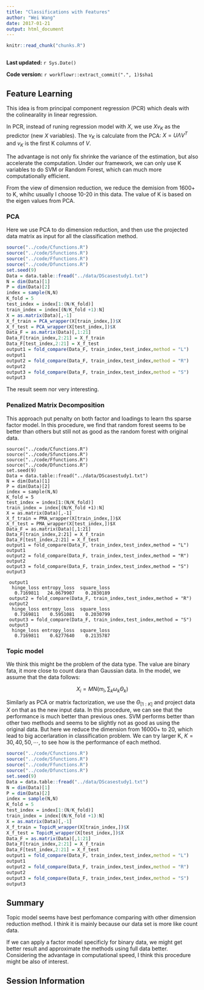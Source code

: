 ```yaml
---
title: "Classifications with Features"
author: "Wei Wang"
date: 2017-01-21
output: html_document
---
```


```r
knitr::read_chunk("chunks.R")
```

```r
```

**Last updated:** `r Sys.Date()`

**Code version:** `r workflowr::extract_commit(".", 1)$sha1`

## Feature Learning

This idea is from principal component regression (PCR) which deals with the colinearality in linear regression. 

In PCR, instead of runing regression model with $X$, we use $Xv_K$ as the predictor (new $X$ variables). The $v_K$ is calculate from the PCA: $X = U \Lambda V^T$ and $v_K$ is the first K columns of $V$.

The advantage is not only fix shrinke the variance of the estimation, but also accelerate the computation. Under our framework, we can only use K variables to do SVM or Random Forest, which can much more computationally efficient.

From the view of dimension reduction, we reduce the demision from 1600+ to K, whihc usually I choose 10-20 in this data. The value of K is based on the eigen values from PCA.

### PCA

Here we use PCA to do dimension reduction, and then use the projected data matrix as input for all the classification method.

```r
source("../code/Cfunctions.R")
source("../code/Sfunctions.R")
source("../code/Ffunctions.R")
source("../code/Dfunctions.R")
set.seed(9)
Data = data.table::fread("../data/DScasestudy1.txt")
N = dim(Data)[1]
P = dim(Data)[2]
index = sample(N,N)
K_fold = 5
test_index = index[1:(N/K_fold)]
train_index = index[(N/K_fold +1):N]
X = as.matrix(Data)[,-1]
X_f_train = PCA_wrapper(X[train_index,])$X
X_f_test = PCA_wrapper(X[test_index,])$X
Data_F = as.matrix(Data)[,1:21]
Data_F[train_index,2:21] = X_f_train
Data_F[test_index,2:21] = X_f_test
output1 = fold_compare(Data_F, train_index,test_index,method = "L")
output1
output2 = fold_compare(Data_F, train_index,test_index,method = "R")
output2
output3 = fold_compare(Data_F, train_index,test_index,method = "S")
output3

```

The result seem nor very interesting.

### Penalized Matrix Decomposition

This approach put penalty on both factor and loadings to learn ths sparse factor model. In this procedure, we find that random forest seems to be better than others but still not as good as the random forest with original data.

```
source("../code/Cfunctions.R")
source("../code/Sfunctions.R")
source("../code/Ffunctions.R")
source("../code/Dfunctions.R")
set.seed(9)
Data = data.table::fread("../data/DScasestudy1.txt")
N = dim(Data)[1]
P = dim(Data)[2]
index = sample(N,N)
K_fold = 5
test_index = index[1:(N/K_fold)]
train_index = index[(N/K_fold +1):N]
X = as.matrix(Data)[,-1]
X_f_train = PMA_wrapper(X[train_index,])$X
X_f_test = PMA_wrapper(X[test_index,])$X
Data_F = as.matrix(Data)[,1:21]
Data_F[train_index,2:21] = X_f_train
Data_F[test_index,2:21] = X_f_test
output1 = fold_compare(Data_F, train_index,test_index,method = "L")
output1
output2 = fold_compare(Data_F, train_index,test_index,method = "R")
output2
output3 = fold_compare(Data_F, train_index,test_index,method = "S")
output3

 output1
  hinge_loss entropy_loss  square_loss 
   0.7169811   24.0679907    0.2830189 
 output2 = fold_compare(Data_F, train_index,test_index,method = "R")
 output2
  hinge_loss entropy_loss  square_loss 
   0.7169811    0.5951081    0.2030799 
 output3 = fold_compare(Data_F, train_index,test_index,method = "S")
 output3
  hinge_loss entropy_loss  square_loss 
   0.7169811    0.6277640    0.2135787 
```

### Topic model

We think this might be the problem of the data type. The value are binary fata, it more close to count dara than Gaussian data. In the model, we assume that the data follows:

$$
X_i = MN(m_i,\sum_k \omega_k \Theta_k)
$$


Similarly as PCA or matrix factorization, we use the $\Theta_{[1:K]}$ and project data $X$ on that as the new input data. In this procedure, we can see that the performance is much better than previous ones. SVM performs better than other two methods and seems to be slightly not as good as using the original data. But here we reduce the dimension from 16000+ to 20, which lead to big accerlaration in classification problem. We can try larger K, $K = 30,40,50,\cdots$, to see how is the performance of each method.


```r
source("../code/Cfunctions.R")
source("../code/Sfunctions.R")
source("../code/Ffunctions.R")
source("../code/Dfunctions.R")
set.seed(9)
Data = data.table::fread("../data/DScasestudy1.txt")
N = dim(Data)[1]
P = dim(Data)[2]
index = sample(N,N)
K_fold = 5
test_index = index[1:(N/K_fold)]
train_index = index[(N/K_fold +1):N]
X = as.matrix(Data)[,-1]
X_f_train = TopicM_wrapper(X[train_index,])$X
X_f_test = TopicM_wrapper(X[test_index,])$X
Data_F = as.matrix(Data)[,1:21]
Data_F[train_index,2:21] = X_f_train
Data_F[test_index,2:21] = X_f_test
output1 = fold_compare(Data_F, train_index,test_index,method = "L")
output1
output2 = fold_compare(Data_F, train_index,test_index,method = "R")
output2
output3 = fold_compare(Data_F, train_index,test_index,method = "S")
output3

```


## Summary

Topic model seems have best perfomance comparing with other dimension reduction method. I think it is mainly because our data set is more like count data. 

If we can apply a factor model specificly for binary data, we might get better result and approximate the methods using full data better. Considering the advantage in computational speed, I think this procedure might be also of interest. 


## Session Information

```r
```
